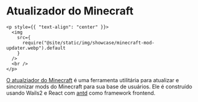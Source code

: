 # Atualizador do Minecraft

```mdx-code-block
<p style={{ "text-align": "center" }}>
  <img
    src={
      require("@site/static/img/showcase/minecraft-mod-updater.webp").default
    }
  />
  <br />
</p>
```

[O atualziador do Minecraft](https://github.com/Gurkengewuerz/MinecraftModUpdater) é uma ferramenta utilitária para atualizar e sincronizar mods do Minecraft para sua base de usuários. Ele é construído usando Wails2 e React com [antd](https://ant.design/) como framework frontend.
